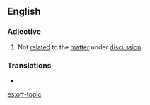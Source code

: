 == English ==
=== Adjective ===
{{en-adj|pos=[[off]]-[[topic]]}}
# Not [[related]] to the [[matter]] under [[discussion]].

=== Translations ===
* {{t|fr|hors-sujet|m}}

[[es:off-topic]]